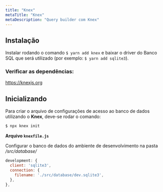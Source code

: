 ```yaml
---
title: "Knex"
metaTitle: "Knex"
metaDescription: "Query builder com Knex"
---
```


## Instalação

Instalar rodando o comando `$ yarn add knex` e baixar o driver do Banco SQL que será utilizado (por exemplo: `$ yarn add sqlite3`).

### Verificar as dependências:
https://knexjs.org

## Inicializando

Para criar o arquivo de configurações de acesso ao banco de dados utilizando o **Knex**, deve-se rodar o comando:

```bash
$ npx knex init
```

**Arquivo `knexfile.js`**

Configurar o banco de dados do ambiente de desenvolvimento na pasta _/src/database/_

```js
development: {
  client: 'sqlite3',
  connection: {
    filename: './src/database/dev.sqlite3',
  },
},
  ```
